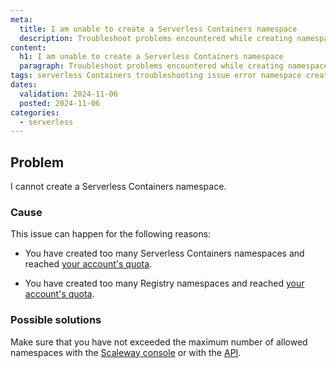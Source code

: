 ```yaml
---
meta:
  title: I am unable to create a Serverless Containers namespace
  description: Troubleshoot problems encountered while creating namespaces for Scaleway Serverless Containers.
content:
  h1: I am unable to create a Serverless Containers namespace
  paragraph: Troubleshoot problems encountered while creating namespaces for Scaleway Serverless Containers.
tags: serverless Containers troubleshooting issue error namespace creation unable
dates:
  validation: 2024-11-06
  posted: 2024-11-06
categories:
  - serverless
---
```


## Problem

I cannot create a Serverless Containers namespace.

### Cause

This issue can happen for the following reasons:

- You have created too many Serverless Containers namespaces and reached [your account's quota](/identity-and-access-management/organizations-and-projects/additional-content/organization-quotas/#serverless-containers).

- You have created too many Registry namespaces and reached [your account's quota](/identity-and-access-management/organizations-and-projects/additional-content/organization-quotas/#container-registry).

### Possible solutions

Make sure that you have not exceeded the maximum number of allowed namespaces with the [Scaleway console](https://console.scaleway.com/) or with the [API](https://www.scaleway.com/en/developers/api/serverless-containers/#path-namespaces-list-all-your-namespaces).